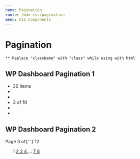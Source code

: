 ```yaml
---
name: Pagination
route: /mdx-css/pagination
menu: CSS Components
---
```



# Pagination

`** Replace "className" with "class" while using with html`

## WP Dashboard Pagination 1

<Playground>
	<nav>
		<ul className="tutor-pagination">
			<li>
				<span>30 items</span>
			</li>
			<li>
				<a href="#">
					<i className="fas fa-angle-double-left"></i>
				</a>
			</li>
			<li>
				<a href="#">
					<i className="fas fa-angle-left"></i>
				</a>
			</li>
			<li>
				<span>3 of 10</span>
			</li>
			<li>
				<a href="#">
					<i className="fas fa-angle-right"></i>
				</a>
			</li>
			<li>
				<a href="#">
					<i className="fas fa-angle-double-right"></i>
				</a>
			</li>
		</ul>
	</nav>
</Playground>

## WP Dashboard Pagination 2

<Playground>
	<nav className="tutor-dashboard-pagination">
		<div classNames="tutor-pagination-hints">
			<div className="text-regular-caption color-text-subsued">
				Page <span className="text-medium-caption color-text-primary">3</span> of{' '}
				<span className="text-medium-caption color-text-primary">12</span>
			</div>
		</div>
		<ul class="tutor-pagination-numbers">
			<a class="prev page-numbers" href="#">
				<span class="ttr-angle-left-filled"></span>
			</a>
			<span aria-current="page" class="page-numbers">
				1
			</span>
			<a class="page-numbers" href="#">
				2
			</a>
			<a class="page-numbers current" href="#">
				3
			</a>
			<a class="page-numbers" href="#">
				4
			</a>
			<span class="page-numbers dots">…</span>
			<a class="page-numbers" href="#">
				7
			</a>
			<a class="page-numbers" href="#">
				8
			</a>
			<a class="next page-numbers" href="#">
				<span class="ttr-angle-right-filled"></span>
			</a>
		</ul>
	</nav>
</Playground>
